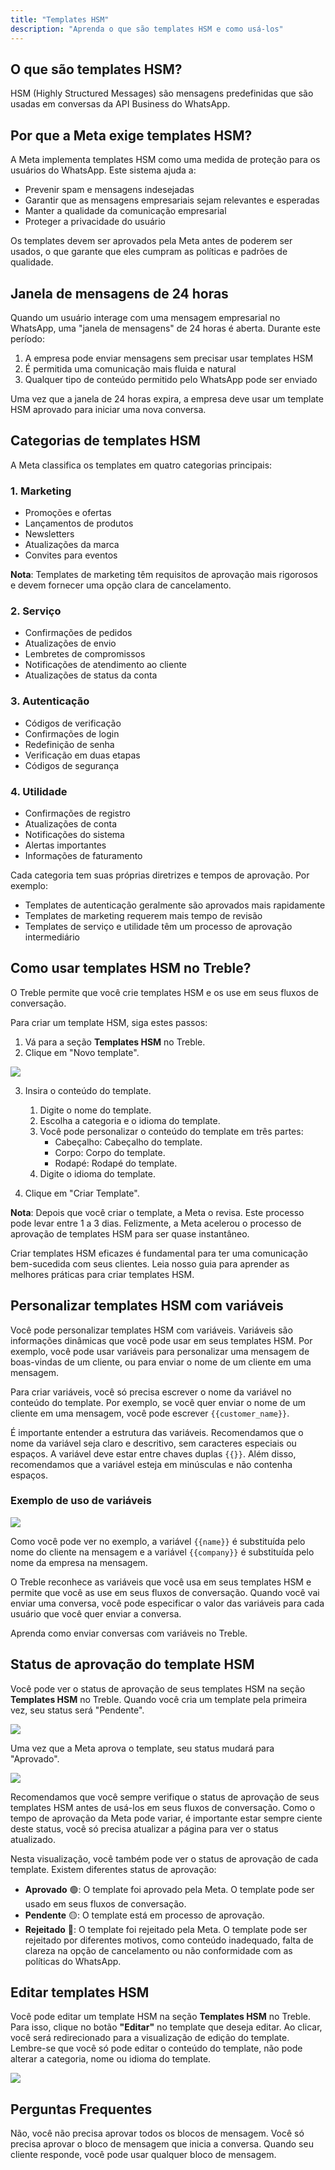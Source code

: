 ```yaml
---
title: "Templates HSM"
description: "Aprenda o que são templates HSM e como usá-los"
---
```


## O que são templates HSM?

HSM (Highly Structured Messages) são mensagens predefinidas que são usadas em conversas da API Business do WhatsApp.

## Por que a Meta exige templates HSM?

A Meta implementa templates HSM como uma medida de proteção para os usuários do WhatsApp. Este sistema ajuda a:

- Prevenir spam e mensagens indesejadas
- Garantir que as mensagens empresariais sejam relevantes e esperadas
- Manter a qualidade da comunicação empresarial
- Proteger a privacidade do usuário

Os templates devem ser aprovados pela Meta antes de poderem ser usados, o que garante que eles cumpram as políticas e padrões de qualidade.

## Janela de mensagens de 24 horas

Quando um usuário interage com uma mensagem empresarial no WhatsApp, uma "janela de mensagens" de 24 horas é aberta. Durante este período:

1. A empresa pode enviar mensagens sem precisar usar templates HSM
2. É permitida uma comunicação mais fluida e natural
3. Qualquer tipo de conteúdo permitido pelo WhatsApp pode ser enviado

Uma vez que a janela de 24 horas expira, a empresa deve usar um template HSM aprovado para iniciar uma nova conversa.

## Categorias de templates HSM

A Meta classifica os templates em quatro categorias principais:

### 1. Marketing

- Promoções e ofertas
- Lançamentos de produtos
- Newsletters
- Atualizações da marca
- Convites para eventos

**Nota**: Templates de marketing têm requisitos de aprovação mais rigorosos e devem fornecer uma opção clara de cancelamento.

### 2. Serviço

- Confirmações de pedidos
- Atualizações de envio
- Lembretes de compromissos
- Notificações de atendimento ao cliente
- Atualizações de status da conta

### 3. Autenticação

- Códigos de verificação
- Confirmações de login
- Redefinição de senha
- Verificação em duas etapas
- Códigos de segurança

### 4. Utilidade

- Confirmações de registro
- Atualizações de conta
- Notificações do sistema
- Alertas importantes
- Informações de faturamento

Cada categoria tem suas próprias diretrizes e tempos de aprovação. Por exemplo:
- Templates de autenticação geralmente são aprovados mais rapidamente
- Templates de marketing requerem mais tempo de revisão
- Templates de serviço e utilidade têm um processo de aprovação intermediário

## Como usar templates HSM no Treble?

O Treble permite que você crie templates HSM e os use em seus fluxos de conversação.

Para criar um template HSM, siga estes passos:

1. Vá para a seção **Templates HSM** no Treble.
2. Clique em "Novo template".

<img src="/images/where-create-hsm.gif" />

3. Insira o conteúdo do template.
    1. Digite o nome do template.
    2. Escolha a categoria e o idioma do template.
    3. Você pode personalizar o conteúdo do template em três partes:
        - Cabeçalho: Cabeçalho do template.
        - Corpo: Corpo do template.
        - Rodapé: Rodapé do template.
    4. Digite o idioma do template.

4. Clique em "Criar Template".

**Nota**: Depois que você criar o template, a Meta o revisa. Este processo pode levar entre 1 a 3 dias. Felizmente, a Meta acelerou o processo de aprovação de templates HSM para ser quase instantâneo.

<CardGroup cols={1}>
    <Card 
        title="Melhores práticas para templates HSM" 
        icon="whatsapp"
        href="https://treble.ai/blog/hsm-de-whatsapp/"
    >
        Criar templates HSM eficazes é fundamental para ter uma comunicação bem-sucedida com seus clientes. Leia nosso guia para aprender as melhores práticas para criar templates HSM.
    </Card>
</CardGroup>

## Personalizar templates HSM com variáveis

Você pode personalizar templates HSM com variáveis. Variáveis são informações dinâmicas que você pode usar em seus templates HSM. Por exemplo, você pode usar variáveis para personalizar uma mensagem de boas-vindas de um cliente, ou para enviar o nome de um cliente em uma mensagem.

Para criar variáveis, você só precisa escrever o nome da variável no conteúdo do template. Por exemplo, se você quer enviar o nome de um cliente em uma mensagem, você pode escrever `{{customer_name}}`.

<Note>É importante entender a estrutura das variáveis. Recomendamos que o nome da variável seja claro e descritivo, sem caracteres especiais ou espaços. A variável deve estar entre chaves duplas `{{}}`. Além disso, recomendamos que a variável esteja em minúsculas e não contenha espaços.</Note>

### Exemplo de uso de variáveis

<img src="/images/sample-vars.png" />

Como você pode ver no exemplo, a variável `{{name}}` é substituída pelo nome do cliente na mensagem e a variável `{{company}}` é substituída pelo nome da empresa na mensagem.

O Treble reconhece as variáveis que você usa em seus templates HSM e permite que você as use em seus fluxos de conversação. Quando você vai enviar uma conversa, você pode especificar o valor das variáveis para cada usuário que você quer enviar a conversa.

<CardGroup cols={1}>
    <Card 
        title="Enviar conversa com variáveis" 
        icon="paper-plane"
        href="/pt/docs/main-platform/send-convo"
    >
        Aprenda como enviar conversas com variáveis no Treble.
    </Card>
</CardGroup>

## Status de aprovação do template HSM

Você pode ver o status de aprovação de seus templates HSM na seção **Templates HSM** no Treble. Quando você cria um template pela primeira vez, seu status será "Pendente".

<img src="/images/hsm-state.png" />

Uma vez que a Meta aprova o template, seu status mudará para "Aprovado".

<img src="/images/hsm-state-approved.png" />

Recomendamos que você sempre verifique o status de aprovação de seus templates HSM antes de usá-los em seus fluxos de conversação. Como o tempo de aprovação da Meta pode variar, é importante estar sempre ciente deste status, você só precisa atualizar a página para ver o status atualizado.

Nesta visualização, você também pode ver o status de aprovação de cada template. Existem diferentes status de aprovação:

- **Aprovado** 🟢: O template foi aprovado pela Meta. O template pode ser usado em seus fluxos de conversação.
- **Pendente** 🟡: O template está em processo de aprovação.
- **Rejeitado** 🔴: O template foi rejeitado pela Meta. O template pode ser rejeitado por diferentes motivos, como conteúdo inadequado, falta de clareza na opção de cancelamento ou não conformidade com as políticas do WhatsApp.

## Editar templates HSM

Você pode editar um template HSM na seção **Templates HSM** no Treble. Para isso, clique no botão **"Editar"** <Icon icon="pencil" iconType="solid" /> no template que deseja editar. Ao clicar, você será redirecionado para a visualização de edição do template. Lembre-se que você só pode editar o conteúdo do template, não pode alterar a categoria, nome ou idioma do template.

<img src="/images/edit-hsm.png" />

<div class="hr"></div>

## Perguntas Frequentes

<AccordionGroup>
  <Accordion title="Para minhas conversas outbound, preciso aprovar todos os blocos de mensagem?">
    Não, você não precisa aprovar todos os blocos de mensagem. Você só precisa aprovar o bloco de mensagem que inicia a conversa. Quando seu cliente responde, você pode usar qualquer bloco de mensagem.
  </Accordion>
</AccordionGroup> 